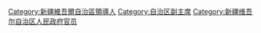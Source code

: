 [[Category:新疆維吾爾自治區領導人|Category:新疆維吾爾自治區領導人]]
[[Category:自治区副主席|Category:自治区副主席]]
[[Category:新疆维吾尔自治区人民政府官员|Category:新疆维吾尔自治区人民政府官员]]